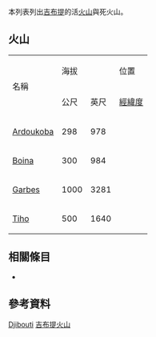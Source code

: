  
<!--This list is split from its main article where many elevations are incorrect-->
{{GeoGroupTemplate}}
{{seealso|火山列表}}
本列表列出[[吉布提|吉布提]]的活[[火山|火山]]與死火山。

== 火山 ==
{| border="1" cellpadding="1" cellspacing="0" 
|- align="center" bgcolor="cccccc"
| rowspan="2"|名稱 ||colspan ="2"| 海拔 || 位置  ||rowspan="2"| 最近爆發
|- align="center" bgcolor="cccccc"
| 公尺||英尺||[[經緯度|經緯度]]
|- align="right"
| align="left" | [[Ardoukoba|Ardoukoba]] || 298 || 978 || {{Coord|11.58|N|42.47|E|type:mountain|name=Ardoukoba}} || 1978
|- align="right"
| align="left" | [[Boina_(volcano)|Boina]] || 300 || 984 || {{Coord|11.25|N|41.83|E|type:mountain|name=Boina}} || 更新世
|- align="right"
| align="left" | [[Garbes|Garbes]] || 1000 || 3281 || {{Coord|11.42|N|42.20|E|type:mountain|name=Garbes}} || 更新世
|- align="right"
| align="left" | [[Tiho|Tiho]] || 500 || 1640 || {{Coord|11.53|N|42.05|E|type:mountain|name=Tiho}} || 不確定
|}
== 相關條目 ==
* {{tsl|en|List of mountains in Djibouti|吉布提山峰列表}}

== 參考資料 ==
{{Reflist}}
{{Global Volcanism Program}}

[[Category:火山列表|Djibouti]]
[[Category:吉布提火山|]]